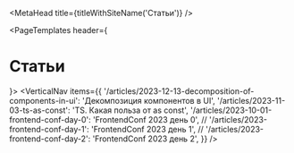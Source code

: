
<MetaHead title={titleWithSiteName('Статьи')} />

<PageTemplates header={<h1>Статьи</h1>}>
  <VerticalNav
    items={{
      '/articles/2023-12-13-decomposition-of-components-in-ui': 'Декомпозиция компонентов в UI',
      '/articles/2023-11-03-ts-as-const': 'TS. Какая польза от as const',
      '/articles/2023-10-01-frontend-conf-day-0': 'FrontendConf 2023 день 0',
      //  '/articles/2023-frontend-conf-day-1': 'FrontendConf 2023 день 1',
      //  '/articles/2023-frontend-conf-day-2': 'FrontendConf 2023 день 2',
    }}
  />
</PageTemplates>
